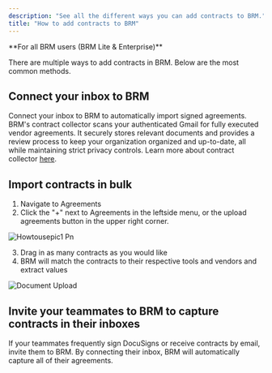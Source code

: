 ```yaml
---
description: "See all the different ways you can add contracts to BRM."
title: "How to add contracts to BRM"
---
```


<Tip>
  **For all BRM users (BRM Lite & Enterprise)**
</Tip>

There are multiple ways to add contracts in BRM. Below are the most common methods.

## Connect your inbox to BRM

Connect your inbox to BRM to automatically import signed agreements.  BRM's contract collector scans your authenticated Gmail for fully executed vendor agreements. It securely stores relevant documents and provides a review process to keep your organization organized and up-to-date, all while maintaining strict privacy controls.  Learn more about contract collector [here](http://support.brm.ai/articles/9229708029-contract-collector).

## Import contracts in bulk

1. Navigate to Agreements
2. Click the "\+" next to Agreements in the leftside menu, or the upload agreements button in the upper right corner.

![Howtousepic1 Pn](/images/howtousepic1.png)

3. Drag in as many contracts as you would like
4. BRM will match the contracts to their respective tools and vendors and extract values

![Document Upload ](/images/Screenshot2025-07-28at2.25.42PM.png)

## Invite your teammates to BRM to capture contracts in their inboxes

If your teammates frequently sign DocuSigns or receive contracts by email, invite them to BRM. By connecting their inbox, BRM will automatically capture all of their agreements.